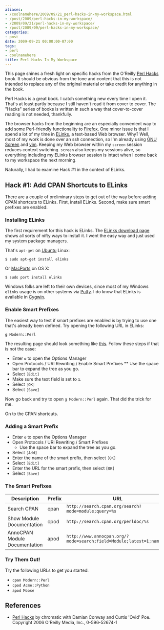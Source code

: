```yaml
---
aliases:
- /coolnamehere/2009/09/21_perl-hacks-in-my-workspace.html
- /post/2009/perl-hacks-in-my-workspace/
- /2009/09/21/perl-hacks-in-my-workspace/
- /post/2009/09/perl-hacks-in-my-workspace/
categories:
- post
date: 2009-09-21 00:00:00-07:00
tags:
- perl
- coolnamehere
title: Perl Hacks In My Workspace
---
```


This page shines a fresh light on specific hacks from the O'Reilly [Perl 
Hacks](http://oreilly.com/catalog/9780596526740/) book. It should be obvious
from the tone and content that this is not intended to replace any of the 
original material or take credit for anything in the book. 
<!--more-->

Perl Hacks is a great book. I catch something new every time I open it. That's 
at least partly because I still haven't read it from cover to cover. The "Hacks" 
series of books is written in such a way that cover-to-cover reading is not 
needed, thankfully.

[GNU Screen]: /post/2007/01/gnu-screen
[Vim]: /tags/vim/
[Firefox]: https://www.mozilla.org/en-US/firefox/new/

The browser hacks from the beginning are an especially convenient way 
to add some Perl-friendly functionality to [Firefox][].
One minor issue is that I spend a lot of my time in [ELinks](http://elinks.cz/), 
a text-based Web browser. Why? Well, most of my work is done over an ssh
connection, so I'm already using [GNU Screen][] and [vim][]. Keeping my Web
browser within my `screen` session reduces context switching. `screen` also
keeps my sessions alive, so everything including my ELinks browser session is
intact when I come back to my workspace the next morning.

Naturally, I had to examine Hack #1 in the context of ELinks.

## Hack #1: Add CPAN Shortcuts to ELinks

There are a couple of preliminary steps to get out of the way before adding
CPAN shortcuts to ELinks. First, install ELinks. Second, make sure smart
prefixes are enabled.

### Installing ELinks

The first requirement for this hack is ELinks. The [ELinks
download page](http://elinks.cz/download.html) shows all sorts of nifty ways to
install it. I went the easy way and just used my system package managers.

That's `apt-get` on [Ubuntu](http://www.ubuntu.com) Linux:

    $ sudo apt-get install elinks

Or [MacPorts](http://www.macports.org/) on OS X:

    $ sudo port install elinks

[Cygwin]: /post/2004/07/cygwin

Windows folks are left to their own devices, since most of my Windows `elinks` 
usage is on other systems via [Putty](http://www.chiark.greenend.org.uk/~sgtatham/putty/).
I do know that ELinks is available in [Cygwin][].

### Enable Smart Prefixes

The easiest way to test if smart prefixes are enabled is by trying to use
one that's already been defined. Try opening the following URL in ELinks:

    g Modern::Perl

The resulting page should look something like [this](http://www.google.com/search?q=Modern%3a%3aPerl&btnG=Google+Search).
Follow these steps if that is not the case:

* Enter `o` to open the Options Manager
* Open Protocols / URI Rewriting / Enable Smart Prefixes
** Use the space bar to expand the tree as you go.
* Select `[Edit]`
* Make sure the text field is set to `1`.
* Select `[OK]`
* Select `[Save]`

Now go back and try to open `g Modern::Perl` again. That did the trick for me.

On to the CPAN shortcuts.

### Adding a Smart Prefix

* Enter `o` to open the Options Manager
* Open Protocols / URI Rewriting / Smart Prefixes
  * Use the space bar to expand the tree as you go.
* Select `[Add]`
* Enter the name of the smart prefix, then select `[OK]`
* Select `[Edit]`
* Enter the URL for the smart prefix, then select `[OK]`
* Select `[Save]`

### The Smart Prefixes

Description                   | Prefix | URL 
------------------------------|--------|-------------------------------------------------------------------
Search CPAN                   | cpan   | `http://search.cpan.org/search?mode=module;query=%s`
Show Module Documentation     | cpod   | `http://search.cpan.org/perldoc/%s`
AnnoCPAN Module Documentation | apod   | `http://www.annocpan.org/?mode=search;field=Module;latest=1;name=%s`

### Try Them Out!

Try the following URLs to get you started.

* `cpan Modern::Perl`
* `cpod Acme::Python`
* `apod Moose`

## References

* [Perl Hacks](http://oreilly.com/catalog/9780596526740/) by chromatic with 
  Damian Conway and Curtis 'Ovid' Poe. Copyright 2006 O'Reilly Media, Inc., 0-596-52674-1